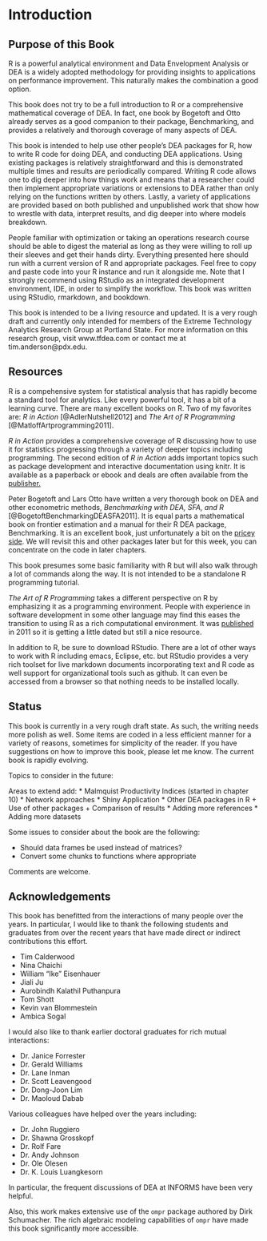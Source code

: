 # Introduction

Purpose of this Book
-----------------------------

R is a powerful analytical environment and Data Envelopment Analysis or DEA is a widely adopted methodology for providing insights to applications on performance improvement.  This naturally makes the combination a good option. 

This book does not try to be a full  introduction to R or a comprehensive mathematical coverage of DEA.  In fact, one book by Bogetoft and Otto already serves as a good companion to their package, Benchmarking, and provides a relatively and thorough coverage of many aspects of DEA.  

This book is intended to help use other people's DEA packages for R, how to write R code for doing DEA, and conducting DEA applications.  Using existing packages is relatively straightforward and this is demonstrated multiple times and results are periodically compared.  Writing R code allows one to dig deeper into how things work and means that a researcher could then implement appropriate variations or extensions to DEA rather than only relying on the functions written by others.  Lastly, a variety of applications are provided based on both published and unpublished work that show how to wrestle with data, interpret results, and dig deeper into where models breakdown.  

People familiar with optimization or taking an operations research course should be able to digest the material as long as they were willing to roll up their sleeves and get their hands dirty.  Everything presented here should run with a current version of R and appropriate packages.  Feel free to copy and paste code into your R instance and run it alongside me. Note that I strongly recommend using RStudio as an integrated development environment, IDE, in order to simplify the workflow.  This book was written using RStudio, rmarkdown, and bookdown.  

This book is intended to be a living resource and updated.  It is a very rough draft and currently only intended for members of the Extreme Technology Analytics Research Group at Portland State.  For more information on this research group, visit www.tfdea.com or contact me at tim.anderson@pdx.edu. 

## Resources

R is a compehensive system for statistical analysis that has rapidly become a standard tool for analytics.  Like every powerful tool, it has a bit of a learning curve.  There are many excellent books on R.  Two of my favorites are:  _R in Action_ [@AdlerNutshell2012] and _The Art of R Programming_ [@MatloffArtprogramming2011].

_R in Action_ provides a comprehensive coverage of R discussing how to use it for statistics progressing through a variety of deeper topics including programming.  The second edition of _R in Action_ adds important topics such as package development and interactive documentation using knitr.  It is available as a paperback or ebook and deals are often available from the [publisher.](http://www.manning.com/kabacoff2/)

Peter Bogetoft and Lars Otto have written a very thorough book on DEA and other econometric methods, _Benchmarking with DEA, SFA, and R_ [@BogetoftBenchmarkingDEASFA2011].  It is equal parts a mathematical book on frontier estimation and a manual for their R DEA package, Benchmarking.  It is an excellent book, just unfortunately a bit on the [pricey side](http://www.amazon.com/Benchmarking-International-Operations-Research-Management/dp/1441979603/ref=sr_1_fkmr1_1?ie=UTF8&qid=1396922272&sr=8-1-fkmr1&keywords=bogetoft+otto+benchmarking). We will revisit this and other packages later but for this week, you can concentrate on the code in later chapters.

This book  presumes some basic familiarity with R but will also walk through a lot of commands along the way.  It is not intended to be a standalone R programming tutorial.  

_The Art of R Programming_ takes a different perspective on R by emphasizing it as a programming environment.  People with experience in software development in some other language may find this eases the transition to using R as a rich computational environment.  It was [published](http://shop.oreilly.com/product/9781593273842.do) in 2011 so it is getting a little dated but still a nice resource.

In addition to R, be sure to download RStudio.  There are a lot of other ways to work with R including emacs, Eclipse, etc. but RStudio provides a very rich toolset for live markdown  documents incorporating text and R code as well support for organizational tools such as github.  It can even be accessed from a browser so that nothing needs to be installed locally.

## Status

This book is currently in a very rough draft state.  As such, the writing needs more polish as well.  Some items are coded in a less efficient manner for a variety of reasons, sometimes for simplicity of the reader.  If you have suggestions on how to improve this book, please let me know.  The current book is rapidly evolving.  

Topics to consider in the future:

Areas to extend add:
* Malmquist Productivity Indices (started in chapter 10)
* Network approaches
* Shiny Application
* Other DEA packages in R
    + Use of other packages
    + Comparison of results
* Adding more references
* Adding more datasets

Some issues to consider about the book are the following:

* Should data frames be used instead of matrices?
* Convert some chunks to functions where appropriate

Comments are welcome.

## Acknowledgements

This book has benefitted from the interactions of many people over the years.  In particular, I would like to thank the following students and graduates from over the recent years that have made direct or indirect contributions this effort.  

* Tim Calderwood
* Nina Chaichi
* William "Ike" Eisenhauer
* Jiali Ju
* Aurobindh Kalathil Puthanpura
* Tom Shott
* Kevin van Blommestein
* Ambica Sogal

I would also like to thank earlier doctoral graduates for rich mutual interactions:

* Dr. Janice Forrester
* Dr. Gerald Williams
* Dr. Lane Inman
* Dr. Scott Leavengood
* Dr. Dong-Joon Lim
* Dr. Maoloud Dabab

Various colleagues have helped over the years including:

* Dr. John Ruggiero
* Dr. Shawna Grosskopf
* Dr. Rolf Fare
* Dr. Andy Johnson
* Dr. Ole Olesen
* Dr. K. Louis Luangkesorn

In particular, the frequent discussions of DEA at INFORMS have been very helpful.

Also, this work makes extensive use of the `ompr` package authored by Dirk Schumacher.  The rich algebraic modeling capabilities of `ompr` have made this book significantly more accessible.  

